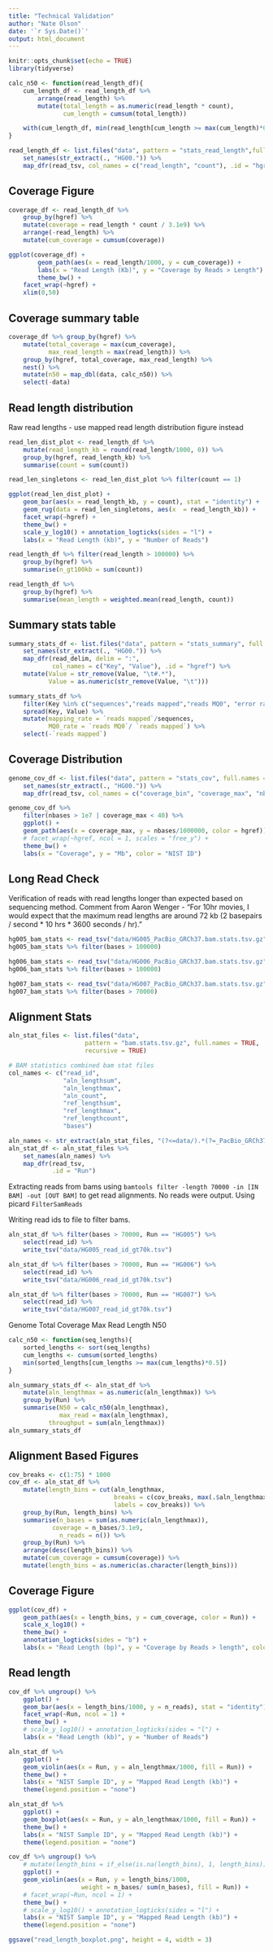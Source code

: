 ```yaml
---
title: "Technical Validation"
author: "Nate Olson"
date: '`r Sys.Date()`'
output: html_document
---
```


```r
knitr::opts_chunk$set(echo = TRUE)
library(tidyverse)
```


```r
calc_n50 <- function(read_length_df){
    cum_length_df <- read_length_df %>% 
        arrange(read_length) %>% 
        mutate(total_length = as.numeric(read_length * count),
               cum_length = cumsum(total_length))

    with(cum_length_df, min(read_length[cum_length >= max(cum_length)*0.5]))
}
```

```r
read_length_df <- list.files("data", pattern = "stats_read_length",full.names = TRUE) %>% 
    set_names(str_extract(., "HG00.")) %>% 
    map_dfr(read_tsv, col_names = c("read_length", "count"), .id = "hgref")
```

## Coverage Figure
```r
coverage_df <- read_length_df %>% 
    group_by(hgref) %>% 
    mutate(coverage = read_length * count / 3.1e9) %>% 
    arrange(-read_length) %>% 
    mutate(cum_coverage = cumsum(coverage))
```

```r
ggplot(coverage_df) + 
        geom_path(aes(x = read_length/1000, y = cum_coverage)) + 
        labs(x = "Read Length (Kb)", y = "Coverage by Reads > Length") + 
        theme_bw() + 
    facet_wrap(~hgref) + 
    xlim(0,50)
```

## Coverage summary table
```r
coverage_df %>% group_by(hgref) %>% 
    mutate(total_coverage = max(cum_coverage),
           max_read_length = max(read_length)) %>% 
    group_by(hgref, total_coverage, max_read_length) %>% 
    nest() %>% 
    mutate(n50 = map_dbl(data, calc_n50)) %>% 
    select(-data)
```

## Read length distribution 
Raw read lengths - use mapped read length distribution figure instead
```r
read_len_dist_plot <- read_length_df %>% 
    mutate(read_length_kb = round(read_length/1000, 0)) %>% 
    group_by(hgref, read_length_kb) %>% 
    summarise(count = sum(count))

read_len_singletons <- read_len_dist_plot %>% filter(count == 1)

ggplot(read_len_dist_plot) + 
    geom_bar(aes(x = read_length_kb, y = count), stat = "identity") + 
    geom_rug(data = read_len_singletons, aes(x  = read_length_kb)) +
    facet_wrap(~hgref) + 
    theme_bw() + 
    scale_y_log10() + annotation_logticks(sides = "l") + 
    labs(x = "Read Length (kb)", y = "Number of Reads")
```

```r
read_length_df %>% filter(read_length > 100000) %>% 
    group_by(hgref) %>% 
    summarise(n_gt100kb = sum(count))
```

```r
read_length_df %>% 
    group_by(hgref) %>% 
    summarise(mean_length = weighted.mean(read_length, count))
```


## Summary stats table
```r
summary_stats_df <- list.files("data", pattern = "stats_summary", full.names = TRUE) %>% 
    set_names(str_extract(., "HG00.")) %>% 
    map_dfr(read_delim, delim = ":", 
            col_names = c("Key", "Value"), .id = "hgref") %>% 
    mutate(Value = str_remove(Value, "\t#.*"),
           Value = as.numeric(str_remove(Value, "\t")))
```

```r
summary_stats_df %>% 
    filter(Key %in% c("sequences","reads mapped","reads MQ0", "error rate")) %>% 
    spread(Key, Value) %>% 
    mutate(mapping_rate = `reads mapped`/sequences,
           MQ0_rate = `reads MQ0`/ `reads mapped`) %>% 
    select(-`reads mapped`)
```



## Coverage Distribution
```r
genome_cov_df <- list.files("data", pattern = "stats_cov", full.names = TRUE) %>% 
    set_names(str_extract(., "HG00.")) %>% 
    map_dfr(read_tsv, col_names = c("coverage_bin", "coverage_max", "nbases"), .id = "hgref")
```

```r
genome_cov_df %>% 
    filter(nbases > 1e7 | coverage_max < 40) %>% 
    ggplot() + 
    geom_path(aes(x = coverage_max, y = nbases/1000000, color = hgref)) + 
    # facet_wrap(~hgref, ncol = 1, scales = "free_y") + 
    theme_bw() + 
    labs(x = "Coverage", y = "Mb", color = "NIST ID")
```

## Long Read Check
Verification of reads with read lengths longer than expected based on sequencing method. 
Comment from Aaron Wenger - "For 10hr movies, I would expect that the maximum read lengths are around 72 kb (2 basepairs / second * 10 hrs * 3600 seconds / hr)."
```r
hg005_bam_stats <- read_tsv("data/HG005_PacBio_GRCh37.bam.stats.tsv.gz")
hg005_bam_stats %>% filter(bases > 100000)
```

```r
hg006_bam_stats <- read_tsv("data/HG006_PacBio_GRCh37.bam.stats.tsv.gz")
hg006_bam_stats %>% filter(bases > 100000)
```


```r
hg007_bam_stats <- read_tsv("data/HG007_PacBio_GRCh37.bam.stats.tsv.gz")
hg007_bam_stats %>% filter(bases > 70000)
```


## Alignment Stats
```r
aln_stat_files <- list.files("data", 
                     pattern = "bam.stats.tsv.gz", full.names = TRUE,
                     recursive = TRUE)

# BAM statistics combined bam stat files
col_names <- c("read_id", 
               "aln_lengthsum", 
               "aln_lengthmax",
               "aln_count",
               "ref_lengthsum",
               "ref_lengthmax",
               "ref_lengthcount",
               "bases")

aln_names <- str_extract(aln_stat_files, "(?<=data/).*(?=_PacBio_GRCh37)")
aln_stat_df <- aln_stat_files %>%  
    set_names(aln_names) %>% 
    map_dfr(read_tsv, 
            .id = "Run")

```


Extracting reads from bams using `bamtools filter -length 70000 -in [IN BAM] -out [OUT BAM]` to get read alignments. 
No reads were output.
Using picard `FilterSamReads`

Writing read ids to file to filter bams.
```r
aln_stat_df %>% filter(bases > 70000, Run == "HG005") %>% 
    select(read_id) %>% 
    write_tsv("data/HG005_read_id_gt70k.tsv")
```

```r
aln_stat_df %>% filter(bases > 70000, Run == "HG006") %>% 
    select(read_id) %>% 
    write_tsv("data/HG006_read_id_gt70k.tsv")

```

```r
aln_stat_df %>% filter(bases > 70000, Run == "HG007") %>% 
    select(read_id) %>% 
    write_tsv("data/HG007_read_id_gt70k.tsv")
```

Genome Total Coverage Max Read Length N50
```r
calc_n50 <- function(seq_lengths){
    sorted_lengths <- sort(seq_lengths)
    cum_lengths <- cumsum(sorted_lengths)
    min(sorted_lengths[cum_lengths >= max(cum_lengths)*0.5])
}

aln_summary_stats_df <- aln_stat_df %>% 
    mutate(aln_lengthmax = as.numeric(aln_lengthmax)) %>% 
    group_by(Run) %>% 
    summarise(N50 = calc_n50(aln_lengthmax),
              max_read = max(aln_lengthmax),
           throughput = sum(aln_lengthmax))
aln_summary_stats_df
```

## Alignment Based Figures
```r
cov_breaks <- c(1:75) * 1000
cov_df <- aln_stat_df %>% 
    mutate(length_bins = cut(aln_lengthmax, 
                             breaks = c(cov_breaks, max(.$aln_lengthmax)),
                             labels = cov_breaks)) %>%
    group_by(Run, length_bins) %>% 
    summarise(n_bases = sum(as.numeric(aln_lengthmax)),
            coverage = n_bases/3.1e9, 
              n_reads = n()) %>% 
    group_by(Run) %>% 
    arrange(desc(length_bins)) %>% 
    mutate(cum_coverage = cumsum(coverage)) %>% 
    mutate(length_bins = as.numeric(as.character(length_bins)))
```

## Coverage Figure
```r
ggplot(cov_df) + 
    geom_path(aes(x = length_bins, y = cum_coverage, color = Run)) +
    scale_x_log10() + 
    theme_bw() + 
    annotation_logticks(sides = "b") + 
    labs(x = "Read Length (bp)", y = "Coverage by Reads > length", color = "NIST ID")
```

## Read length
```r
cov_df %>% ungroup() %>% 
    ggplot() + 
    geom_bar(aes(x = length_bins/1000, y = n_reads), stat = "identity") + 
    facet_wrap(~Run, ncol = 1) + 
    theme_bw() +
    # scale_y_log10() + annotation_logticks(sides = "l") + 
    labs(x = "Read Length (kb)", y = "Number of Reads")
```

```r
aln_stat_df %>% 
    ggplot() + 
    geom_violin(aes(x = Run, y = aln_lengthmax/1000, fill = Run)) + 
    theme_bw() +
    labs(x = "NIST Sample ID", y = "Mapped Read Length (kb)") + 
    theme(legend.position = "none")
```

```r
aln_stat_df %>% 
    ggplot() + 
    geom_boxplot(aes(x = Run, y = aln_lengthmax/1000, fill = Run)) + 
    theme_bw() +
    labs(x = "NIST Sample ID", y = "Mapped Read Length (kb)") + 
    theme(legend.position = "none")
```


```r
cov_df %>% ungroup() %>% 
    # mutate(length_bins = if_else(is.na(length_bins), 1, length_bins)) %>% 
    ggplot() + 
    geom_violin(aes(x = Run, y = length_bins/1000, 
                    weight = n_bases/ sum(n_bases), fill = Run)) + 
    # facet_wrap(~Run, ncol = 1) + 
    theme_bw() +
    # scale_y_log10() + annotation_logticks(sides = "l") +
    labs(x = "NIST Sample ID", y = "Mapped Read Length (kb)") + 
    theme(legend.position = "none")
```
```r
ggsave("read_length_boxplot.png", height = 4, width = 3)
```

